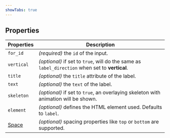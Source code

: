 ```yaml
---
showTabs: true
---
```


## Properties

| Properties                                  | Description                                                                                    |
| ------------------------------------------- | ---------------------------------------------------------------------------------------------- |
| `for_id`                                    | _(required)_ the `id` of the input.                                                            |
| `vertical`                                  | _(optional)_ if set to `true`, will do the same as `label_direction` when set to **vertical**. |
| `title`                                     | _(optional)_ the `title` attribute of the label.                                               |
| `text`                                      | _(optional)_ the `text` of the label.                                                          |
| `skeleton`                                  | _(optional)_ if set to `true`, an overlaying skeleton with animation will be shown.            |
| `element`                                   | _(optional)_ defines the HTML element used. Defaults to `label`.                               |
| [Space](/uilib/components/space/properties) | _(optional)_ spacing properties like `top` or `bottom` are supported.                          |
